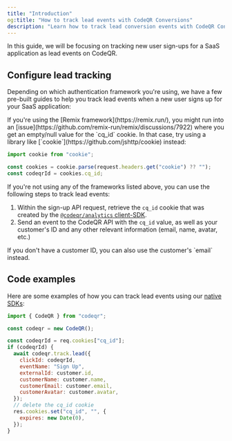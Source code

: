 ```yaml
---
title: "Introduction"
og:title: "How to track lead events with CodeQR Conversions"
description: "Learn how to track lead conversion events with CodeQR Conversions"
---
```



<LeadsIntro />

In this guide, we will be focusing on tracking new user sign-ups for a SaaS application as lead events on CodeQR.

<LeadsPrerequisites />

## Configure lead tracking

Depending on which authentication framework you're using, we have a few pre-built guides to help you track lead events when a new user signs up for your SaaS application:

<AuthProviders />

<Tip>
  If you're using the [Remix framework](https://remix.run/), you might run into an [issue](https://github.com/remix-run/remix/discussions/7922) where you get an empty/null value for the `cq_id` cookie. In that case, try using a library like [`cookie`](https://github.com/jshttp/cookie) instead:

```typescript
import cookie from "cookie";

const cookies = cookie.parse(request.headers.get("cookie") ?? "");
const codeqrId = cookies.cq_id;
```

</Tip>

If you're not using any of the frameworks listed above, you can use the following steps to track lead events:

1. Within the sign-up API request, retrieve the `cq_id` cookie that was created by the [`@codeqr/analytics` client-SDK](/sdks/client-side/introduction).
2. Send an event to the CodeQR API with the `cq_id` value, as well as your customer's ID and any other relevant information (email, name, avatar, etc.)

<Tip>
  If you don't have a customer ID, you can also use the customer's `email`
  instead.
</Tip>

## Code examples

Here are some examples of how you can track lead events using our [native SDKs](/sdks/overview):

<CodeGroup>

```javascript Node.js
import { CodeQR } from "codeqr";

const codeqr = new CodeQR();

const codeqrId = req.cookies["cq_id"];
if (codeqrId) {
  await codeqr.track.lead({
    clickId: codeqrId,
    eventName: "Sign Up",
    externalId: customer.id,
    customerName: customer.name,
    customerEmail: customer.email,
    customerAvatar: customer.avatar,
  });
  // delete the cq_id cookie
  res.cookies.set("cq_id", "", {
    expires: new Date(0),
  });
}
```

</CodeGroup>

<LeadsAttributes />
<LeadsOutro />
